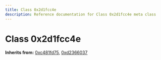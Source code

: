 ```yaml
---
title: Class 0x2d1fcc4e
description: Reference documentation for Class 0x2d1fcc4e meta class
---
```



# Class 0x2d1fcc4e

**Inherits from:** [0xc481fd75](/classes/0xc481fd75), [0xd2366037](/classes/0xd2366037)

<ClassDetails file="/db/classes/0x2d1fcc4e.2239de93f6d9.json" />
